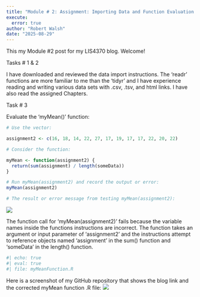 ```yaml
---
title: "Module # 2: Assignment: Importing Data and Function Evaluation in R"
execute: 
  error: true
author: "Robert Walsh"
date: "2025-08-29"
---
```


This my Module #2 post for my LIS4370 blog. Welcome!

Tasks \# 1 & 2

I have downloaded and reviewed the data import instructions. The 'readr' functions are more familiar to me than the 'tidyr' and I have experience reading and writing various data sets with .csv, .tsv, and html links. I have also read the assigned Chapters.

Task \# 3

Evaluate the 'myMean()' function:

```r
# Use the vector:

assignment2 <- c(16, 18, 14, 22, 27, 17, 19, 17, 17, 22, 20, 22)

# Consider the function:

myMean <- function(assignment2) {
  return(sum(assignment) / length(someData))
}

# Run myMean(assignment2) and record the output or error:
myMean(assignment2)

# The result or error message from testing myMean(assignment2):
```

![](error.png)

The function call for 'myMean(assignment2)' fails because the variable names inside the functions instructions are incorrect. The function takes an argument or input parameter of 'assignment2' and the instructions attempt to reference objects named 'assignment' in the sum() function and 'someData' in the length() function.

```r
#| echo: true
#| eval: true 
#| file: myMeanFunction.R
```

Here is a screenshot of my GitHub repository that shows the blog link and the corrected myMean function .R file: ![](mod2github.png)
